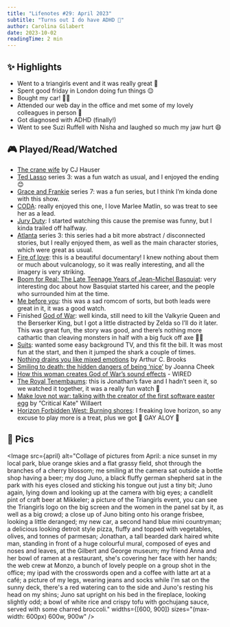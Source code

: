 ```yaml
---
title: "Lifenotes #29: April 2023"
subtitle: "Turns out I do have ADHD 🧠"
author: Carolina Gilabert
date: 2023-10-02
readingTime: 2 min
---
```



## ✨ Highlights

- Went to a triangirls event and it was really great 🍹
- Spent good friday in London doing fun things 😌
- Bought my car! 🚙🎉
- Attended our web day in the office and met some of my lovely colleagues in person 💛
- Got diagnosed with ADHD (finally!)
- Went to see Suzi Ruffell with Nisha and laughed so much my jaw hurt 😄

## 🎮 Played/Read/Watched

- [The crane wife](https://www.theparisreview.org/blog/2019/07/16/the-crane-wife/) by CJ Hauser
- [Ted Lasso](https://www.imdb.com/title/tt10986410/) series 3: was a fun watch as usual, and I enjoyed the ending 😊
- [Grace and Frankie](https://www.imdb.com/title/tt3609352/) series 7: was a fun series, but I think I’m kinda done with this show.
- [CODA](https://www.imdb.com/title/tt10366460/): really enjoyed this one, I love Marlee Matlin, so was treat to see her as a lead.
- [Jury Duty](https://www.imdb.com/title/tt22074164/): I started watching this cause the premise was funny, but I kinda trailed off halfway.
- [Atlanta](https://www.imdb.com/title/tt4288182/) series 3: this series had a bit more abstract / disconnected stories, but I really enjoyed them, as well as the main character stories, which were great as usual.
- [Fire of love](https://www.imdb.com/title/tt16227014/): this is a beautiful documentary! I knew nothing about them or much about vulcanology, so it was really interesting, and all the imagery is very striking.
- [Boom for Real: The Late Teenage Years of Jean-Michel Basquiat](https://www.imdb.com/title/tt7210348/): very interesting doc about how Basquiat started his career, and the people who surrounded him at the time.
- [Me before you](https://www.imdb.com/title/tt2674426/): this was a sad romcom of sorts, but both leads were great in it, it was a good watch.
- Finished [God of War](https://store.playstation.com/en-gb/product/EP9000-PPSA08330_00-GOWRAGNAROK00000): well kinda, still need to kill the Valkyrie Queen and the Berserker King, but I got a little distracted by Zelda so I’ll do it later. This was great fun, the story was good, and there’s nothing more cathartic than cleaving monsters in half with a big fuck off axe 🤷‍♀️
- [Suits](https://www.imdb.com/title/tt1632701/): wanted some easy background TV, and this fit the bill. It was most fun at the start, and then it jumped the shark a couple of times.
- [Nothing drains you like mixed emotions](https://www.theatlantic.com/family/archive/2023/01/psychology-of-mixed-emotions-feelings-meaning-examples/672758/) by Arthur C. Brooks
- [Smiling to death: the hidden dangers of being ‘nice’](https://www.psychologytoday.com/intl/blog/its-not-you-its-the-world/202304/smiling-to-death-the-hidden-dangers-of-being-nice) by Joanna Cheek
- [How this woman creates God of War’s sound effects](https://www.youtube.com/watch?v=WFVLWo5B81w) - WIRED
- [The Royal Tenembaums](https://www.imdb.com/title/tt0265666/): this is Jonathan’s fave and I hadn’t seen it, so we watched it together, it was a really fun watch 💛
- [Make love not war: talking with the creator of the first software easter egg](https://www.acriticalhit.com/make-love-not-war-first-software-easter-egg/) by “Critical Kate" Willaert
- [Horizon Forbidden West: Burning shores](https://store.playstation.com/en-gb/product/EP9000-PPSA01521_00-BURNINGSHORESPS5): I freaking love horizon, so any excuse to play more is a treat, plus we got 🌈 GAY ALOY 🌈

## 📸 Pics

<Image
  src={april}
  alt="Collage of pictures from April: a nice sunset in my local park, blue orange skies and a flat grassy field, shot through the branches of a cherry blossom; me smiling at the camera sat outside a bottle shop having a beer; my dog Juno, a black fluffy german shepherd sat in the park with his eyes closed and sticking his tongue out just a tiny bit; Juno again, lying down and looking up at the camera with big eyes; a candlelit pint of craft beer at Mikkeler; a picture of the Triangirls event, you can see the Triangirls logo on the big screen and the women in the panel sat by it, as well as a big crowd; a close up of Juno biting onto his orange frisbee, looking a little deranged; my new car, a second hand blue mini countryman; a delicious looking detroit style pizza, fluffy and topped with vegetables, olives, and tonnes of parmesan; Jonathan, a tall bearded dark haired white man, standing in front of a huge colourful mural, composed of eyes and noses and leaves, at the Gilbert and George museum; my friend Anna and her bowl of ramen at a restaurant, she's covering her face with her hands; the web crew at Monzo, a bunch of lovely people on a group shot in the office; my ipad with the crosswords open and a coffee with latte art at a café; a picture of my legs, wearing jeans and socks while I'm sat on the sunny deck, there's a red watering can to the side and Juno's resting his head on my shins; Juno sat upright on his bed in the fireplace, looking slightly odd; a bowl of white rice and crispy tofu with gochujang sauce, served with some charred broccoli."
  widths={[600, 900]}
  sizes="(max-width: 600px) 600w, 900w"
/>
